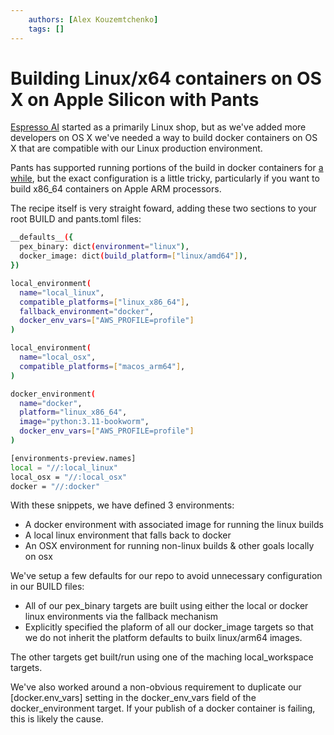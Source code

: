 ```yaml
---
    authors: [Alex Kouzemtchenko]
    tags: []
---
```


# Building Linux/x64 containers on OS X on Apple Silicon with Pants

[Espresso AI](https://espresso.ai/) started as a primarily Linux shop, but as we've added more developers on OS X we've needed a way to build docker containers on OS X that are compatible with our Linux production environment.

Pants has supported running portions of the build in docker containers for [a while](https://www.pantsbuild.org/blog/2023/02/24/pants-2-15), but the exact configuration is a little tricky, particularly if you want to build x86_64 containers on Apple ARM processors.

The recipe itself is very straight foward, adding these two sections to your root BUILD and pants.toml files:

```bash title="BUILD"
__defaults__({
  pex_binary: dict(environment="linux"),
  docker_image: dict(build_platform=["linux/amd64"]),
})

local_environment(
  name="local_linux",
  compatible_platforms=["linux_x86_64"],
  fallback_environment="docker",
  docker_env_vars=["AWS_PROFILE=profile"]
)

local_environment(
  name="local_osx",
  compatible_platforms=["macos_arm64"],
)

docker_environment(
  name="docker",
  platform="linux_x86_64",
  image="python:3.11-bookworm",
  docker_env_vars=["AWS_PROFILE=profile"]
)
```


```bash title="pants.toml"
[environments-preview.names]
local = "//:local_linux"
local_osx = "//:local_osx"
docker = "//:docker"
```

With these snippets, we have defined 3 environments:
 * A docker environment with associated image for running the linux builds
 * A local linux environment that falls back to docker
 * An OSX environment for running non-linux builds & other goals locally on osx

We've setup a few defaults for our repo to avoid unnecessary configuration in our BUILD files:
 * All of our pex_binary targets are built using either the local or docker linux environments via the fallback mechanism
 * Explicitly specified the plaform of all our docker_image targets so that we do not inherit the platform defaults to builx linux/arm64 images.

The other targets get built/run using one of the maching local_workspace targets.

We've also worked around a non-obvious requirement to duplicate our [docker.env_vars] setting in the docker_env_vars field of the docker_environment target. If your publish of a docker container is failing, this is likely the cause.